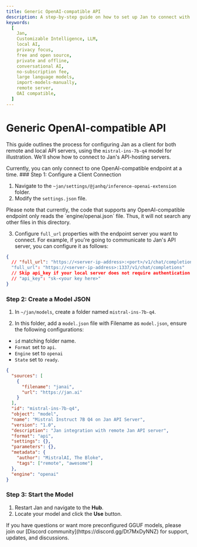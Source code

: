 ```yaml
---
title: Generic OpenAI-compatible API
description: A step-by-step guide on how to set up Jan to connect with any remote or local API server.
keywords:
  [
    Jan,
    Customizable Intelligence, LLM,
    local AI,
    privacy focus,
    free and open source,
    private and offline,
    conversational AI,
    no-subscription fee,
    large language models,
    import-models-manually,
    remote server,
    OAI compatible,
  ]
---
```



# Generic OpenAI-compatible API
This guide outlines the process for configuring Jan as a client for both remote and local API servers, using the `mistral-ins-7b-q4` model for illustration. We'll show how to connect to Jan's API-hosting servers.

<Callout type='info'>
  Currently, you can only connect to one OpenAI-compatible endpoint at a time.
</Callout>

<Steps>
### Step 1: Configure a Client Connection

1. Navigate to the `~jan/settings/@janhq/inference-openai-extension` folder.
2. Modify the `settings.json` file.

<Callout type='info'>
  Please note that currently, the code that supports any OpenAI-compatible endpoint only reads the `engine/openai.json` file. Thus, it will not search any other files in this directory.
</Callout>

3. Configure `full_url` properties with the endpoint server you want to connect. For example, if you're going to communicate to Jan's API server, you can configure it as follows:

```json ~jan/settings/@janhq/inference-openai-extension/settings.json
{
  // "full_url": "https://<server-ip-address>:<port>/v1/chat/completions"
  "full_url": "https://<server-ip-address>:1337/v1/chat/completions"
  // Skip api_key if your local server does not require authentication
  // "api_key": "sk-<your key here>"
}
```

### Step 2: Create a Model JSON

1. In `~/jan/models`, create a folder named `mistral-ins-7b-q4`.

2. In this folder, add a `model.json` file with Filename as `model.json`, ensure the following configurations:

- `id` matching folder name.
- `Format` set to `api`.
- `Engine` set to `openai`
- `State` set to `ready`.

```json ~/jan/models/mistral-ins-7b-q4/model.json
{
  "sources": [
    {
      "filename": "janai",
      "url": "https://jan.ai"
    }
  ],
  "id": "mistral-ins-7b-q4",
  "object": "model",
  "name": "Mistral Instruct 7B Q4 on Jan API Server",
  "version": "1.0",
  "description": "Jan integration with remote Jan API server",
  "format": "api",
  "settings": {},
  "parameters": {},
  "metadata": {
    "author": "MistralAI, The Bloke",
    "tags": ["remote", "awesome"]
  },
  "engine": "openai"
}
```

### Step 3: Start the Model

1. Restart Jan and navigate to the **Hub**.
2. Locate your model and click the **Use** button.
</Steps>
<Callout type='info'>
  If you have questions or want more preconfigured GGUF models, please join our [Discord community](https://discord.gg/Dt7MxDyNNZ) for support, updates, and discussions.
</Callout>